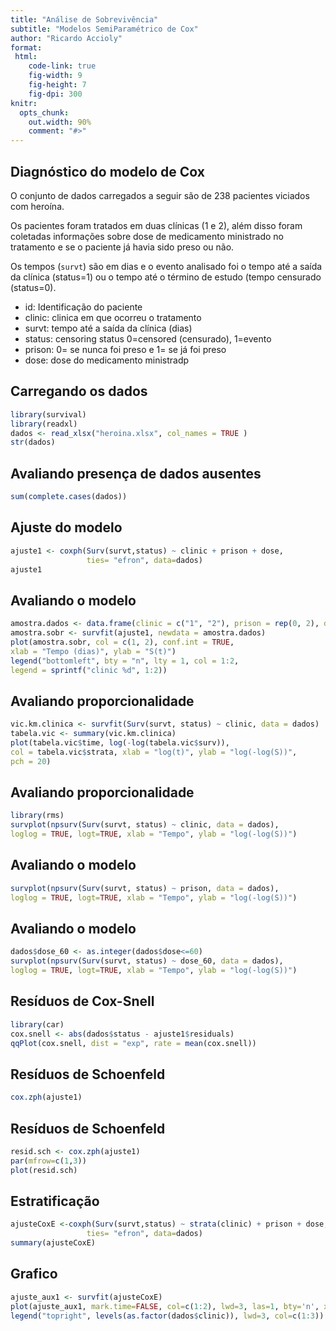 ```yaml
---
title: "Análise de Sobrevivência"
subtitle: "Modelos SemiParamétrico de Cox"
author: "Ricardo Accioly"
format:
 html:
    code-link: true
    fig-width: 9
    fig-height: 7
    fig-dpi: 300
knitr:
  opts_chunk: 
    out.width: 90%
    comment: "#>"
---
```


## Diagnóstico do modelo de Cox {.smaller .scrollable}

O conjunto de dados carregados a seguir são de 238 pacientes viciados com heroína.

Os pacientes foram tratados em duas clínicas (1 e 2), além disso foram coletadas informações sobre dose de medicamento ministrado no tratamento e se o paciente já havia sido preso ou não.

Os tempos (`survt`) são em dias e o evento analisado foi o tempo até a saída da clínica (status=1) ou o tempo até o término de estudo (tempo censurado (status=0).

-   id: Identificação do paciente
-   clinic: clinica em que ocorreu o tratamento
-   survt: tempo até a saída da clínica (dias)
-   status: censoring status 0=censored (censurado), 1=evento
-   prison: 0= se nunca foi preso e 1= se já foi preso
-   dose: dose do medicamento ministradp

## Carregando os dados

```r
library(survival)
library(readxl)
dados <- read_xlsx("heroina.xlsx", col_names = TRUE )
str(dados)
```

## Avaliando presença de dados ausentes

```r
sum(complete.cases(dados))
```

## Ajuste do modelo

```r
ajuste1 <- coxph(Surv(survt,status) ~ clinic + prison + dose,
                 ties= "efron", data=dados)
ajuste1
```

## Avaliando o modelo

```r
amostra.dados <- data.frame(clinic = c("1", "2"), prison = rep(0, 2), dose = rep(mean(dados$dose), 2))
amostra.sobr <- survfit(ajuste1, newdata = amostra.dados)
plot(amostra.sobr, col = c(1, 2), conf.int = TRUE,
xlab = "Tempo (dias)", ylab = "S(t)")
legend("bottomleft", bty = "n", lty = 1, col = 1:2,
legend = sprintf("clinic %d", 1:2))
```

## Avaliando proporcionalidade

```r
vic.km.clinica <- survfit(Surv(survt, status) ~ clinic, data = dados)
tabela.vic <- summary(vic.km.clinica)
plot(tabela.vic$time, log(-log(tabela.vic$surv)),
col = tabela.vic$strata, xlab = "log(t)", ylab = "log(-log(S))",
pch = 20) 
```

## Avaliando proporcionalidade

```r
library(rms)
survplot(npsurv(Surv(survt, status) ~ clinic, data = dados),
loglog = TRUE, logt=TRUE, xlab = "Tempo", ylab = "log(-log(S))")
```

## Avaliando o modelo

```r
survplot(npsurv(Surv(survt, status) ~ prison, data = dados),
loglog = TRUE, logt=TRUE, xlab = "Tempo", ylab = "log(-log(S))")
```

## Avaliando o modelo

```r
dados$dose_60 <- as.integer(dados$dose<=60)
survplot(npsurv(Surv(survt, status) ~ dose_60, data = dados),
loglog = TRUE, logt=TRUE, xlab = "Tempo", ylab = "log(-log(S))")
```

## Resíduos de Cox-Snell

```r
library(car)
cox.snell <- abs(dados$status - ajuste1$residuals)
qqPlot(cox.snell, dist = "exp", rate = mean(cox.snell))
```

## Resíduos de Schoenfeld

```r
cox.zph(ajuste1)
```

## Resíduos de Schoenfeld

```r
resid.sch <- cox.zph(ajuste1)
par(mfrow=c(1,3))
plot(resid.sch)
```

## Estratificação

```r
ajusteCoxE <-coxph(Surv(survt,status) ~ strata(clinic) + prison + dose,
                 ties= "efron", data=dados)
summary(ajusteCoxE)
```

## Grafico

```r
ajuste_aux1 <- survfit(ajusteCoxE)
plot(ajuste_aux1, mark.time=FALSE, col=c(1:2), lwd=3, las=1, bty='n', xlab='Tempo (anos)', ylab='S(t)')
legend("topright", levels(as.factor(dados$clinic)), lwd=3, col=c(1:3))
```
